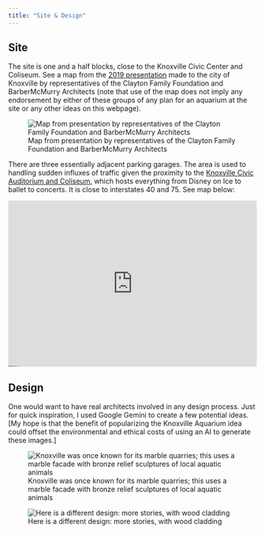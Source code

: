 ```yaml
---
title: "Site & Design"
---
```


## Site

The site is one and a half blocks, close to the Knoxville Civic Center and Coliseum. See a map from the [2019 presentation](https://cdnsm5-hosted.civiclive.com/UserFiles/Servers/Server_109478/File/Redevelopment/Science/112119-presentation.pdf) made to the city of Knoxville by representatives of the Clayton Family Foundation and BarberMcMurry Architects (note that use of the map does not imply any endorsement by either of these groups of any plan for an aquarium at the site or any other ideas on this webpage). 

![Map from presentation by representatives of the Clayton Family Foundation and BarberMcMurry Architects](map.png){fig-alt="Map of the site. It shows a irregular plot bordered by Howard Baker Jr. Avenue, Hill Avenue, and James White Parkway just to the east of the Civic Auditorium & Coliseum. There are three nearby parking garages."}

There are three essentially adjacent parking garages. The area is used to handling sudden influxes of traffic given the proximity to the [Knoxville Civic Auditorium and Coliseum](https://www.knoxvillecoliseum.com), which hosts everything from Disney on Ice to ballet to concerts. It is close to interstates 40 and 75. See map below:

<div class="embed-map-responsive"><div class="embed-map-container"><iframe class="embed-map-frame" frameborder="0" scrolling="no" marginheight="0" marginwidth="0" src="https://maps.google.com/maps?width=600&height=400&hl=en&q=800%20Howard%20Baker%20Jr.%20Ave%2C%20Knoxville%2C%20TN%2037915&t=&z=14&ie=UTF8&iwloc=B&output=embed"></iframe><a href="https://cartoongames.io" style="font-size:2px!important;color:gray!important;position:absolute;bottom:0;left:0;z-index:1;max-height:10px;overflow:hidden">Cartoon Games</a><a href="https://heygames.org" style="font-size:2px!important;color:gray!important;position:absolute;bottom:0;left:0;z-index:1;max-height:10px;overflow:hidden">HeyGames</a><a href="https://map-embed.org" style="font-size:2px!important;color:gray!important;position:absolute;bottom:0;left:0;z-index:1;max-height:10px;overflow:hidden">google maps generator</a></div><style>.embed-map-responsive{position:relative;text-align:right;width:100%;height:0;padding-bottom:66.66666666666666%;}.embed-map-container{overflow:hidden;background:none!important;width:100%;height:100%;position:absolute;top:0;left:0;}.embed-map-frame{width:100%!important;height:100%!important;position:absolute;top:0;left:0;}</style></div>

## Design

One would want to have real architects involved in any design process. Just for quick inspiration, I used Google Gemini to create a few potential ideas. [My hope is that the benefit of popularizing the Knoxville Aquarium idea could offset the environmental and ethical costs of using an AI to generate these images.]

![Knoxville was once known for its marble quarries; this uses a marble facade with bronze relief sculptures of local aquatic animals](Gemini_Generated_Image_cs3pcfcs3pcfcs3p.png){fig-alt="A Google Gemini rendering of an aquarium building. It reflects the prompt used: Create a photograph of an architecturally interesting aquarium building of about 150,000 square feet. The building should have an exterior with a lot of marble and glass. It is two stories tall. It has a patio on the roof and also some sedum. The building is sited in a park on a hill. The name of the building is the Knoxville Aquarium. We should be able to see fish tanks and similar structures through the windows. The aquarium focuses on freshwater fish from Tennessee. Bronze relief structures of freshwater animals are inset in the facade of the building. A diverse set of people are visiting the aquarium"}


![Here is a different design: more stories, with wood cladding](Gemini_Generated_Image_tfmvktfmvktfmvkt.png){fig-alt="A Google Gemini rendering of an aquarium building. It reflects the prompt used: Create a photograph of an architecturally interesting aquarium building of about 150,000 square feet. It should be clad in wood but with large windows. It is three stories tall. The building is sited in a park on a hill. The name of the building is the Knoxville Aquarium. We should be able to see fish tanks and similar structures through the windows. The aquarium focuses on freshwater fish from Tennessee. Bronze relief structures of freshwater animals are inset in the facade of the building. A diverse set of people are visiting the aquarium"}
